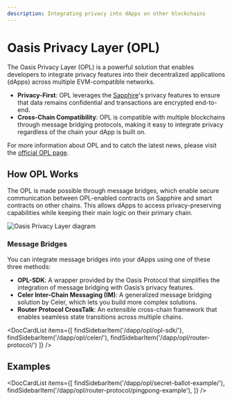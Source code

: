 ```yaml
---
description: Integrating privacy into dApps on other blockchains
---
```



# Oasis Privacy Layer (OPL)

The Oasis Privacy Layer (OPL) is a powerful solution that enables developers
to integrate privacy features into their decentralized applications (dApps)
across multiple EVM-compatible networks. 

- **Privacy-First**: OPL leverages the [Sapphire]'s privacy features to ensure
that data remains confidential and transactions are encrypted end-to-end.
- **Cross-Chain Compatibility**: OPL is compatible with multiple blockchains
through message bridging protocols, making it easy to integrate privacy
regardless of the chain your dApp is built on.

For more information about OPL and to catch the latest news, please visit the
[official OPL page].

[official OPL page]: https://oasisprotocol.org/opl
[Sapphire]: https://oasisprotocol.org/sapphire

## How OPL Works

The OPL is made possible through message bridges, which enable secure
communication between OPL-enabled contracts on Sapphire and smart contracts on
other chains. This allows dApps to access privacy-preserving capabilities while
keeping their main logic on their primary chain.

![Oasis Privacy Layer diagram](../images/opl/privacy-layer-diagram.png)

### Message Bridges

You can integrate message bridges into your dApps using one of these three methods:

- **OPL-SDK**: A wrapper provided by the Oasis Protocol that simplifies the integration of message bridging with Oasis’s privacy features. 
- **Celer Inter-Chain Messaging (IM)**: A generalized message bridging solution by Celer, which lets you build more complex solutions.
- **Router Protocol CrossTalk**: An extensible cross-chain framework that enables seamless state transitions across multiple chains.

<DocCardList items={[
    findSidebarItem('/dapp/opl/opl-sdk/'),
    findSidebarItem('/dapp/opl/celer/'),
    findSidebarItem('/dapp/opl/router-protocol/')
    ]} />

## Examples

<DocCardList items={[
    findSidebarItem('/dapp/opl/secret-ballot-example/'),
    findSidebarItem('/dapp/opl/router-protocol/pingpong-example'),
    ]} />
